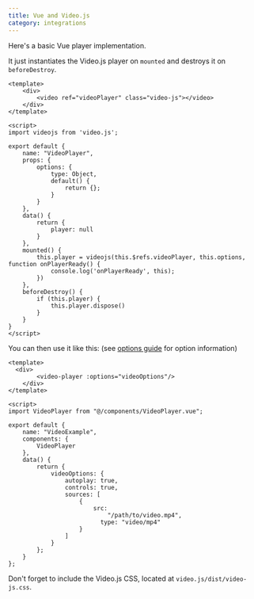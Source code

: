 ```yaml
---
title: Vue and Video.js
category: integrations
---
```


Here's a basic Vue player implementation.

It just instantiates the Video.js player on `mounted` and destroys it on `beforeDestroy`.

```vue
<template>
    <div>
        <video ref="videoPlayer" class="video-js"></video>
    </div>
</template>

<script>
import videojs from 'video.js';

export default {
    name: "VideoPlayer",
    props: {
        options: {
            type: Object,
            default() {
                return {};
            }
        }
    },
    data() {
        return {
            player: null
        }
    },
    mounted() {
        this.player = videojs(this.$refs.videoPlayer, this.options, function onPlayerReady() {
            console.log('onPlayerReady', this);
        })
    },
    beforeDestroy() {
        if (this.player) {
            this.player.dispose()
        }
    }
}
</script>
```

You can then use it like this: (see [options guide][options] for option information)

```vue
<template>
  <div>
		<video-player :options="videoOptions"/>
	</div>
</template>

<script>
import VideoPlayer from "@/components/VideoPlayer.vue";

export default {
	name: "VideoExample",
	components: {
		VideoPlayer
	},
	data() {
		return {
			videoOptions: {
				autoplay: true,
				controls: true,
				sources: [
					{
						src:
							"/path/to/video.mp4",
						  type: "video/mp4"
					}
				]
			}
		};
	}
};
```

Don't forget to include the Video.js CSS, located at `video.js/dist/video-js.css`.

[options]: /guides/options
